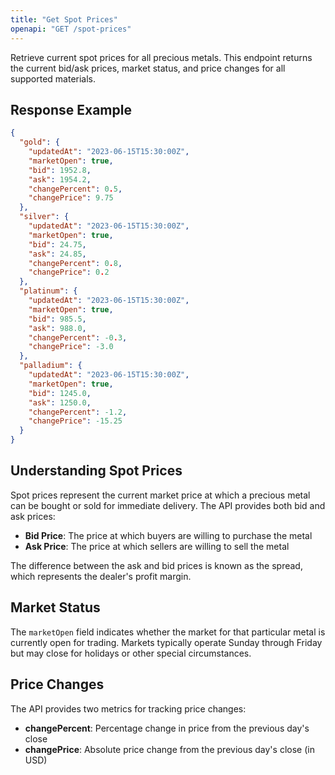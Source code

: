 ```yaml
---
title: "Get Spot Prices"
openapi: "GET /spot-prices"
---
```


Retrieve current spot prices for all precious metals. This endpoint returns the current bid/ask prices, market status, and price changes for all supported materials.

## Response Example

```json
{
  "gold": {
    "updatedAt": "2023-06-15T15:30:00Z",
    "marketOpen": true,
    "bid": 1952.8,
    "ask": 1954.2,
    "changePercent": 0.5,
    "changePrice": 9.75
  },
  "silver": {
    "updatedAt": "2023-06-15T15:30:00Z",
    "marketOpen": true,
    "bid": 24.75,
    "ask": 24.85,
    "changePercent": 0.8,
    "changePrice": 0.2
  },
  "platinum": {
    "updatedAt": "2023-06-15T15:30:00Z",
    "marketOpen": true,
    "bid": 985.5,
    "ask": 988.0,
    "changePercent": -0.3,
    "changePrice": -3.0
  },
  "palladium": {
    "updatedAt": "2023-06-15T15:30:00Z",
    "marketOpen": true,
    "bid": 1245.0,
    "ask": 1250.0,
    "changePercent": -1.2,
    "changePrice": -15.25
  }
}
```

## Understanding Spot Prices

Spot prices represent the current market price at which a precious metal can be bought or sold for immediate delivery. The API provides both bid and ask prices:

- **Bid Price**: The price at which buyers are willing to purchase the metal
- **Ask Price**: The price at which sellers are willing to sell the metal

The difference between the ask and bid prices is known as the spread, which represents the dealer's profit margin.

## Market Status

The `marketOpen` field indicates whether the market for that particular metal is currently open for trading. Markets typically operate Sunday through Friday but may close for holidays or other special circumstances.

## Price Changes

The API provides two metrics for tracking price changes:

- **changePercent**: Percentage change in price from the previous day's close
- **changePrice**: Absolute price change from the previous day's close (in USD)
